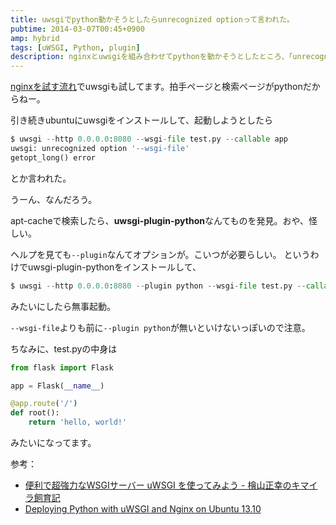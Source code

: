 ```yaml
---
title: uwsgiでpython動かそうとしたらunrecognized optionって言われた。
pubtime: 2014-03-07T00:45+0900
amp: hybrid
tags: [uWSGI, Python, plugin]
description: nginxとuwsgiを組み合わせてpythonを動かそうとしたところ、「unrecognized option '--wsgi-file'」というエラーが出たので対処方法を調べました。どうやらプラグインが足りなかったようです。
---
```


[nginxを試す流れ](/blog/2014/03/nginx-erropage)でuwsgiも試してます。拍手ページと検索ページがpythonだからねー。

引き続きubuntuにuwsgiをインストールして、起動しようとしたら
``` python
$ uwsgi --http 0.0.0.0:8080 --wsgi-file test.py --callable app
uwsgi: unrecognized option '--wsgi-file'
getopt_long() error
```
とか言われた。

うーん、なんだろう。

apt-cacheで検索したら、**uwsgi-plugin-python**なんてものを発見。おや、怪しい。

ヘルプを見ても`--plugin`なんてオプションが。こいつが必要らしい。
というわけでuwsgi-plugin-pythonをインストールして、
``` python
$ uwsgi --http 0.0.0.0:8080 --plugin python --wsgi-file test.py --callable app
```
みたいにしたら無事起動。

`--wsgi-file`よりも前に`--plugin python`が無いといけないっぽいので注意。

<aside>

ちなみに、test.pyの中身は
``` python
from flask import Flask

app = Flask(__name__)

@app.route('/')
def root():
    return 'hello, world!'
```
みたいになってます。

</aside>

参考：
- [便利で超強力なWSGIサーバー uWSGI を使ってみよう - 檜山正幸のキマイラ飼育記](http://d.hatena.ne.jp/m-hiyama/20120312/1331513519)
- [Deploying Python with uWSGI and Nginx on Ubuntu 13.10](http://perlmaven.com/deploying-pyton-with-uwsgi-on-ubuntu-13-10)
